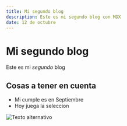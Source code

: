 ```yaml
---
title: Mi segundo blog
description: Este es mi segundo blog con MDX
date: 12 de octubre
---
```


# Mi segundo blog

Este es mi _segundo_ blog

## Cosas a tener en cuenta

- Mi cumple es en Septiembre
- Hoy juega la seleccion

![Texto alternativo](/next.svg)